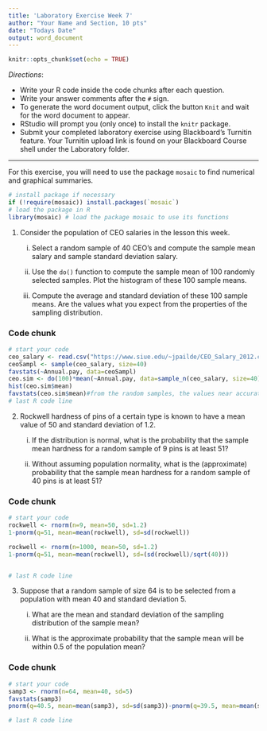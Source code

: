 ```yaml
---
title: 'Laboratory Exercise Week 7'
author: "Your Name and Section, 10 pts"
date: "Todays Date"
output: word_document
---
```


```r
knitr::opts_chunk$set(echo = TRUE)
```

*Directions*: 

* Write your R code inside the code chunks after each question.
* Write your answer comments after the `#` sign.
* To generate the word document output, click the button `Knit` and wait for the word document to appear.
* RStudio will prompt you (only once) to install the `knitr` package.
* Submit your completed laboratory exercise using Blackboard's Turnitin feature. Your Turnitin upload link is found on your Blackboard Course shell under the Laboratory folder.

***

For this exercise, you will need to use the package `mosaic` to find numerical and graphical summaries.


```r
# install package if necessary
if (!require(mosaic)) install.packages(`mosaic`)
# load the package in R
library(mosaic) # load the package mosaic to use its functions
```

1. Consider the population of CEO salaries in the lesson this week.   

    i) Select a random sample of 40 CEO's and compute the sample mean salary and sample standard deviation salary.  
    
    ii) Use the `do()` function to compute the sample mean of 100 randomly selected samples.  Plot the histogram of these 100 sample means.  
    
    iii) Compute the average and standard deviation of these 100 sample means. Are the values what you expect from the properties of the sampling distribution.  

### Code chunk
```r
# start your code
ceo_salary <- read.csv("https://www.siue.edu/~jpailde/CEO_Salary_2012.csv")
ceoSampl <- sample(ceo_salary, size=40)
favstats(~Annual.pay, data=ceoSampl)
ceo.sim <- do(100)*mean(~Annual.pay, data=sample_n(ceo_salary, size=40))
hist(ceo.sim$mean)
favstats(ceo.sim$mean)#from the random samples, the values near accurately represents the total population
# last R code line
```

2. Rockwell hardness of pins of a certain type is known to have a mean value of 50 and standard deviation of 1.2.

    i) If the distribution is normal, what is the probability that the sample mean hardness for a random sample of 9 pins is at least 51?     

    ii) Without assuming population normality, what is the  (approximate) probability that the sample mean hardness for a random sample of 40 pins is at least 51?
  

### Code chunk
```r
# start your code
rockwell <- rnorm(n=9, mean=50, sd=1.2)
1-pnorm(q=51, mean=mean(rockwell), sd=sd(rockwell))

rockwell <- rnorm(n=1000, mean=50, sd=1.2)
1-pnorm(q=51, mean=mean(rockwell), sd=(sd(rockwell)/sqrt(40)))


# last R code line
```


3. Suppose that a random sample of size 64 is to be selected from a population with mean 40 and standard deviation 5.

    i) What are the mean and standard deviation of the sampling distribution of the sample mean?
    
    ii) What is the approximate probability that the sample mean will be within 0.5 of the population mean?  
    
### Code chunk
```r
# start your code
samp3 <- rnorm(n=64, mean=40, sd=5)
favstats(samp3)
pnorm(q=40.5, mean=mean(samp3), sd=sd(samp3))-pnorm(q=39.5, mean=mean(samp3), sd=sd(samp3))

# last R code line
```


